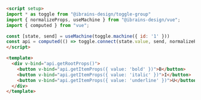```md
<script setup>
import * as toggle from "@ibrains-design/toggle-group"
import { normalizeProps, useMachine } from "@ibrains-design/vue";
import { computed } from "vue";

const [state, send] = useMachine(toggle.machine({ id: '1' }))
const api = computed(() => toggle.connect(state.value, send, normalizeProps))
</script>

<template>
  <div v-bind="api.getRootProps()">
    <button v-bind="api.getItemProps({ value: 'bold' })">B</button>
    <button v-bind="api.getItemProps({ value: 'italic' })">I</button>
    <button v-bind="api.getItemProps({ value: 'underline' })">U</button>
  </div>
</template>
```
